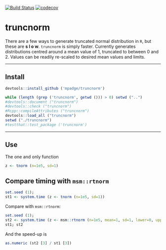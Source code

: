 [![Build Status](https://travis-ci.org/mpadge/truncnorm?branch=master)](https://travis-ci.org/mpadge/truncnorm)
[![codecov](https://codecov.io/gh/mpadge/truncnorm/branch/master/graph/badge.svg)](https://codecov.io/gh/mpadge/truncnorm)

# truncnorm

There are a few ways to generate truncated normal distribution in `R`, but these
are **s l o w**. `truncnorm` is simply faster. Currently generates distributions
centred around a mean value of 1, truncated to between 0 and 2. Values can be
readily re-scaled to desired mean values and limits.


--------


## Install

```r
devtools::install_github ('mpadge/truncnorm')
```
```r
while (length (grep ('truncnorm', getwd ())) > 0) setwd ("..")
#devtools::document ("truncnorm")
#devtools::check ("truncnorm")
#Rcpp::compileAttributes ("truncnorm")
devtools::load_all ("truncnorm")
setwd ("./truncnorm")
#testthat::test_package ('truncnorm')
```

-----

## Use

The one and only function
```r
z <- tnorm (n=1e5, sd=1)
```

## Compare timing with `msm::rtnorm`

```r
set.seed (1); 
st1 <- system.time (z <- tnorm (n=1e5, sd=1))
```

Compare with `msm::rtnorm`:
```r
set.seed (1); 
st2 <- system.time (z <- msm::rtnorm (n=1e5, mean=1, sd=1, lower=0, upper=2))
st1; st2
```
And the speed-up is
```r
as.numeric (st2 [3] / st1 [3])
```
